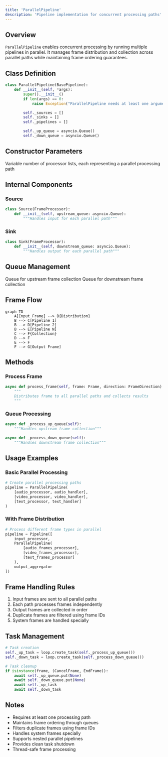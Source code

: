 ```yaml
---
title: 'ParallelPipeline'
description: 'Pipeline implementation for concurrent processing paths'
---
```


## Overview

`ParallelPipeline` enables concurrent processing by running multiple pipelines in parallel. It manages frame distribution and collection across parallel paths while maintaining frame ordering guarantees.

## Class Definition

```python
class ParallelPipeline(BasePipeline):
    def __init__(self, *args):
        super().__init__()
        if len(args) == 0:
            raise Exception("ParallelPipeline needs at least one argument")

        self._sources = []
        self._sinks = []
        self._pipelines = []

        self._up_queue = asyncio.Queue()
        self._down_queue = asyncio.Queue()
```

## Constructor Parameters

<ParamField path="*args" type="List[List[FrameProcessor]]" required>
  Variable number of processor lists, each representing a parallel processing
  path
</ParamField>

## Internal Components

### Source

```python
class Source(FrameProcessor):
    def __init__(self, upstream_queue: asyncio.Queue):
        """Handles input for each parallel path"""
```

### Sink

```python
class Sink(FrameProcessor):
    def __init__(self, downstream_queue: asyncio.Queue):
        """Handles output for each parallel path"""
```

## Queue Management

<ParamField path="_up_queue" type="asyncio.Queue">
  Queue for upstream frame collection
</ParamField>

<ParamField path="_down_queue" type="asyncio.Queue">
  Queue for downstream frame collection
</ParamField>

## Frame Flow

```mermaid
graph TD
    A[Input Frame] --> B{Distribution}
    B --> C[Pipeline 1]
    B --> D[Pipeline 2]
    B --> E[Pipeline N]
    C --> F{Collection}
    D --> F
    E --> F
    F --> G[Output Frame]
```

## Methods

### Process Frame

```python
async def process_frame(self, frame: Frame, direction: FrameDirection):
    """
    Distributes frame to all parallel paths and collects results
    """
```

### Queue Processing

```python
async def _process_up_queue(self):
    """Handles upstream frame collection"""

async def _process_down_queue(self):
    """Handles downstream frame collection"""
```

## Usage Examples

### Basic Parallel Processing

```python
# Create parallel processing paths
pipeline = ParallelPipeline(
    [audio_processor, audio_handler],
    [video_processor, video_handler],
    [text_processor, text_handler]
)
```

### With Frame Distribution

```python
# Process different frame types in parallel
pipeline = Pipeline([
    input_processor,
    ParallelPipeline(
        [audio_frames_processor],
        [video_frames_processor],
        [text_frames_processor]
    ),
    output_aggregator
])
```

## Frame Handling Rules

1. Input frames are sent to all parallel paths
2. Each path processes frames independently
3. Output frames are collected in order
4. Duplicate frames are filtered using frame IDs
5. System frames are handled specially

## Task Management

```python
# Task creation
self._up_task = loop.create_task(self._process_up_queue())
self._down_task = loop.create_task(self._process_down_queue())

# Task cleanup
if isinstance(frame, (CancelFrame, EndFrame)):
    await self._up_queue.put(None)
    await self._down_queue.put(None)
    await self._up_task
    await self._down_task
```

## Notes

- Requires at least one processing path
- Maintains frame ordering through queues
- Filters duplicate frames using frame IDs
- Handles system frames specially
- Supports nested parallel pipelines
- Provides clean task shutdown
- Thread-safe frame processing
